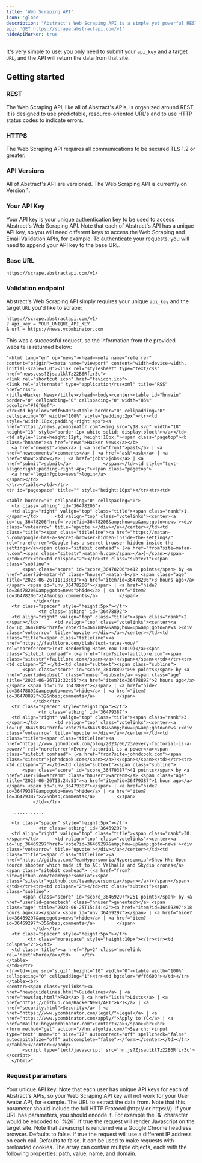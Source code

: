 ```yaml
---
title: 'Web Scraping API'
icon: 'globe'
description: "Abstract's Web Scraping API is a simple yet powerful REST API that is used to extract data from a given URL. To make a request, you simply include the target URL and your API key, and Abstract's API will return the data from that site."
api: 'GET https://scrape.abstractapi.com/v1'
hideApiMarker: true
---
```


It's very simple to use: you only need to submit your `api_key` and a target `URL`, and the API will return the data from that site.

## Getting started

### REST

The Web Scraping API, like all of Abstract's APIs, is organized around REST. It is designed to use predictable, resource-oriented URL's and to use HTTP status codes to indicate errors.

### HTTPS

The Web Scraping API requires all communications to be secured TLS 1.2 or greater.

### API Versions

All of Abstract's API are versioned. The Web Scraping API is currently on Version 1.

### Your API Key

Your API key is your unique authentication key to be used to access Abstract's Web Scraping API. Note that each of Abstract's API has a unique API key, so you will need different keys to access the Web Scraping and Email Validation APIs, for example. To authenticate your requests, you will need to append your API key to the base URL.

### Base URL

```
https://scrape.abstractapi.com/v1/
```

### Validation endpoint

Abstract's Web Scraping API simply requires your unique `api_key` and the target `URL` you'd like to scrape:

```
https://scrape.abstractapi.com/v1/
? api_key = YOUR_UNIQUE_API_KEY
& url = https://news.ycombinator.com
```

This was a successful request, so the information from the provided website is returned below:

<ResponseExample>

```
"<html lang="en" op="news"><head><meta name="referrer" content="origin"><meta name="viewport" content="width=device-width, initial-scale=1.0"><link rel="stylesheet" type="text/css" href="news.css?ZjsaulklTz22B6Rfir3c">
<link rel="shortcut icon" href="favicon.ico">
<link rel="alternate" type="application/rss+xml" title="RSS" href="rss">
<title>Hacker News</title></head><body><center><table id="hnmain" border="0" cellpadding="0" cellspacing="0" width="85%" bgcolor="#f6f6ef">
<tr><td bgcolor="#ff6600"><table border="0" cellpadding="0" cellspacing="0" width="100%" style="padding:2px"><tr><td style="width:18px;padding-right:4px"><a href="https://news.ycombinator.com"><img src="y18.svg" width="18" height="18" style="border:1px white solid; display:block"></a></td>
<td style="line-height:12pt; height:10px;"><span class="pagetop"><b class="hnname"><a href="news">Hacker News</a></b>
  <a href="newest">new</a> | <a href="front">past</a> | <a href="newcomments">comments</a> | <a href="ask">ask</a> | <a href="show">show</a> | <a href="jobs">jobs</a> | <a href="submit">submit</a>            </span></td><td style="text-align:right;padding-right:4px;"><span class="pagetop">
  <a href="login?goto=news">login</a>
</span></td>
</tr></table></td></tr>
<tr id="pagespace" title="" style="height:10px"></tr><tr><td>

<table border="0" cellpadding="0" cellspacing="0">
  <tr class='athing' id='36478206'>
  <td align="right" valign="top" class="title"><span class="rank">1.</span></td>      <td valign="top" class="votelinks"><center><a id='up_36478206'href='vote?id=36478206&amp;how=up&amp;goto=news'><div class='votearrow' title='upvote'></div></a></center></td><td class="title"><span class="titleline"><a href="https://matan-h.com/google-has-a-secret-browser-hidden-inside-the-settings/" rel="noreferrer">Google has a secret browser hidden inside the settings</a><span class="sitebit comhead"> (<a href="from?site=matan-h.com"><span class="sitestr">matan-h.com</span></a>)</span></span></td></tr><tr><td colspan="2"></td><td class="subtext"><span class="subline">
      <span class="score" id="score_36478206">412 points</span> by <a href="user?id=matan-h" class="hnuser">matan-h</a> <span class="age" title="2023-06-26T11:13:03"><a href="item?id=36478206">3 hours ago</a></span> <span id="unv_36478206"></span> | <a href="hide?id=36478206&amp;goto=news">hide</a> | <a href="item?id=36478206">140&nbsp;comments</a>        </span>
          </td></tr>
  <tr class="spacer" style="height:5px"></tr>
            <tr class='athing' id='36478892'>
  <td align="right" valign="top" class="title"><span class="rank">2.</span></td>      <td valign="top" class="votelinks"><center><a id='up_36478892'href='vote?id=36478892&amp;how=up&amp;goto=news'><div class='votearrow' title='upvote'></div></a></center></td><td class="title"><span class="titleline"><a href="https://faultlore.com/blah/text-hates-you/" rel="noreferrer">Text Rendering Hates You (2019)</a><span class="sitebit comhead"> (<a href="from?site=faultlore.com"><span class="sitestr">faultlore.com</span></a>)</span></span></td></tr><tr><td colspan="2"></td><td class="subtext"><span class="subline">
      <span class="score" id="score_36478892">96 points</span> by <a href="user?id=subset" class="hnuser">subset</a> <span class="age" title="2023-06-26T12:32:55"><a href="item?id=36478892">2 hours ago</a></span> <span id="unv_36478892"></span> | <a href="hide?id=36478892&amp;goto=news">hide</a> | <a href="item?id=36478892">32&nbsp;comments</a>        </span>
          </td></tr>
  <tr class="spacer" style="height:5px"></tr>
            <tr class='athing' id='36479387'>
  <td align="right" valign="top" class="title"><span class="rank">3.</span></td>      <td valign="top" class="votelinks"><center><a id='up_36479387'href='vote?id=36479387&amp;how=up&amp;goto=news'><div class='votearrow' title='upvote'></div></a></center></td><td class="title"><span class="titleline"><a href="https://www.johndcook.com/blog/2023/06/23/every-factorial-is-a-power/" rel="noreferrer">Every factorial is a power</a><span class="sitebit comhead"> (<a href="from?site=johndcook.com"><span class="sitestr">johndcook.com</span></a>)</span></span></td></tr><tr><td colspan="2"></td><td class="subtext"><span class="subline">
      <span class="score" id="score_36479387">41 points</span> by <a href="user?id=warrenm" class="hnuser">warrenm</a> <span class="age" title="2023-06-26T13:24:53"><a href="item?id=36479387">1 hour ago</a></span> <span id="unv_36479387"></span> | <a href="hide?id=36479387&amp;goto=news">hide</a> | <a href="item?id=36479387">22&nbsp;comments</a>        </span>
          </td></tr>
  
  ............

  <tr class="spacer" style="height:5px"></tr>
            <tr class='athing' id='36469297'>
  <td align="right" valign="top" class="title"><span class="rank">30.</span></td>      <td valign="top" class="votelinks"><center><a id='up_36469297'href='vote?id=36469297&amp;how=up&amp;goto=news'><div class='votearrow' title='upvote'></div></a></center></td><td class="title"><span class="titleline"><a href="https://github.com/TeamHypersomnia/Hypersomnia">Show HN: Open-source shooter which made it to AC: Valhalla and Skydio drones</a><span class="sitebit comhead"> (<a href="from?site=github.com/teamhypersomnia"><span class="sitestr">github.com/teamhypersomnia</span></a>)</span></span></td></tr><tr><td colspan="2"></td><td class="subtext"><span class="subline">
      <span class="score" id="score_36469297">251 points</span> by <a href="user?id=geneotech" class="hnuser">geneotech</a> <span class="age" title="2023-06-25T15:34:42"><a href="item?id=36469297">18 hours ago</a></span> <span id="unv_36469297"></span> | <a href="hide?id=36469297&amp;goto=news">hide</a> | <a href="item?id=36469297">35&nbsp;comments</a>        </span>
          </td></tr>
  <tr class="spacer" style="height:5px"></tr>
        <tr class="morespace" style="height:10px"></tr><tr><td colspan="2"></td>
  <td class='title'><a href='?p=2' class='morelink' rel='next'>More</a></td>    </tr>
</table>
</td></tr>
<tr><td><img src="s.gif" height="10" width="0"><table width="100%" cellspacing="0" cellpadding="1"><tr><td bgcolor="#ff6600"></td></tr></table><br>
<center><span class="yclinks"><a href="newsguidelines.html">Guidelines</a> | <a href="newsfaq.html">FAQ</a> | <a href="lists">Lists</a> | <a href="https://github.com/HackerNews/API">API</a> | <a href="security.html">Security</a> | <a href="https://www.ycombinator.com/legal/">Legal</a> | <a href="https://www.ycombinator.com/apply/">Apply to YC</a> | <a href="mailto:hn@ycombinator.com">Contact</a></span><br><br>
<form method="get" action="//hn.algolia.com/">Search: <input type="text" name="q" size="17" autocorrect="off" spellcheck="false" autocapitalize="off" autocomplete="false"></form></center></td></tr>      </table></center></body>
      <script type='text/javascript' src='hn.js?ZjsaulklTz22B6Rfir3c'></script>
  </html>"
```

</ResponseExample>

### Request parameters

<ParamField query="api_key" type="String" required>
  Your unique API key. Note that each user has unique API keys for each of Abstract's APIs, so your Web Scraping API key will not work for your User Avatar API, for example.
</ParamField>

<ParamField query="url" type="String" required>
  The URL to extract the data from. Note that this parameter should include the full HTTP Protocol (http:// or https://). If your URL has parameters, you should encode it. For example the `&` character would be encoded to `%26`.
</ParamField>

<ParamField query="render_js" type="Boolean">
  If true the request will render Javascript on the target site. Note that Javascript is rendered via a Google Chrome headless browser. Defaults to false.
</ParamField>

<ParamField query="use_proxy" type="Boolean">
  If true the request will use a different IP address on each call. Defaults to false.
</ParamField>

<ParamField query="cookie_jar" type="Array">
    It can be used to make requests with preloaded cookies. The array can contain multiple objects, each with the following properties: path, value, name, and domain.  
</ParamField>